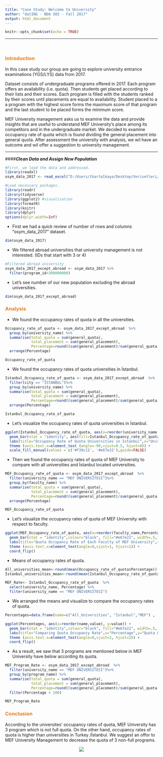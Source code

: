 ---
title: "Case Study: Welcome to University"
author: "datING - BDA 503 - Fall 2017"
output: html_document
---

```{r setup, include=FALSE}
knitr::opts_chunk$set(echo = TRUE)
```
 
*************
<p></br></p>
### <span style="color:#e67e22">**Introduction**</span>

In this case study our group are going to explore university entrance examinations (YGS/LYS) data from 2017. 

Dataset consists of undergraduate programs offered in 2017. Each program offers an availability (i.e. quota). Then students get placed according to their lists and their scores. Each program is filled with the students ranked by their scores until placements are equal to availability. Student placed to a a program with the highest score forms the maximum score of that program and the last student to be placed forms the minimum score.

MEF University management asks us to examine the data and provide insights that are useful to understand MEF University’s place among its competitors and in the undergraduate market. We decided to examine occupancy rate of quota which is found dividing the general placement into general quota. After assessment the university with analysis, we wil have an outcome and wil offer a suggestion to university management.

*************

####***Clean Data and Assign New Population***

```{r,include=FALSE}
#First, we load the data and addressed.
library(readxl)
osym_data_2017 <- read_excel("D:/Users/tkartalkaya/Desktop/Verisetleri/osym_data_2017.xlsx")
```

```{r, include=FALSE}
#Load necessary packages.
library(readr)
library(tidyverse) 
library(ggplot2) #visualisation
library(formatR)
library(knitr)
library(dplyr)
options(dplyr.width=Inf)
```


+ First we had a quick review of number of rows and columns "osym_data_2017" dataset.
```{r}
dim(osym_data_2017)
```

+ We filtered abroad universities that university management is not interested. (IDs that start with 3 or 4)
```{r}
#Filtered abroad university 
osym_data_2017_except_abroad <- osym_data_2017 %>% 
  filter(program_id<300000000)
```

+ Let's see number of our new population excluding the abroad universities.
```{r}
dim(osym_data_2017_except_abroad)
```

### <span style="color:#e67e22">**Analysis**</span>

+ We found the occupancy rates of quota in all the universities.
```{r}
Occupancy_rate_of_quota <- osym_data_2017_except_abroad  %>% 
  group_by(university_name) %>% 
  summarise(total_quota = sum(general_quota),
            total_placement = sum(general_placement),
            Percentage=round((sum(general_placement)/sum(general_quota))*100)) %>% 
  arrange(Percentage)

Occupancy_rate_of_quota
``` 

+ We found the occupancy rates of quota universities in İstanbul.
```{r}
Istanbul_Occupancy_rate_of_quota <- osym_data_2017_except_abroad  %>% 
  filter(city == "İSTANBUL")%>% 
  group_by(university_name) %>% 
  summarise(total_quota = sum(general_quota),
            total_placement = sum(general_placement),
            Percentage=round((sum(general_placement)/sum(general_quota))*100)) %>% 
  arrange(Percentage)

Istanbul_Occupancy_rate_of_quota
``` 

+ Let's visualize the occupancy rates of quota universities in İstanbul.
```{r,fig.width=12}
ggplot(Istanbul_Occupancy_rate_of_quota, aes(x=reorder(university_name,Percentage), y=Percentage)) +
  geom_bar(stat = "identity", aes(fill=Istanbul_Occupancy_rate_of_quota$university_name=='MEF ÜNİVERSİTESİ')) +
  labs(title="Occupancy Rate of Quota Universities in Istanbul",x="University",y="Quota Occupancy Rate",fill="") +
  theme (axis.text.x=element_text (angle=-90,vjust=0.5, hjust=0)) +
  scale_fill_manual(values = c('#f39c12', '#e67e22'),guide=FALSE)
``` 

+ Then we found the occupancy rates of quota of MEF University to compare with all universities and İstanbul located universities.
```{r}
MEF_Occupancy_rate_of_quota <- osym_data_2017_except_abroad  %>% 
  filter(university_name == "MEF ÜNİVERSİTESİ")%>% 
  group_by(faculty_name) %>% 
  summarise(total_quota = sum(general_quota), 
            total_placement = sum(general_placement),
            Percentage=round((sum(general_placement)/sum(general_quota))*100)) %>% 
  arrange(Percentage)

MEF_Occupancy_rate_of_quota
``` 

+ Let's visualize the occupancy rates of quota of MEF University with respect to faculty.
```{r,fig.width=12}
ggplot(MEF_Occupancy_rate_of_quota, aes(x=reorder(faculty_name,Percentage),y=Percentage)) +
  geom_bar(stat = "identity",colour="black", fill="#e67e22", width=.5,) +
  labs(title="Quota Occupancy Rate of Each Faculty of MEF University",x="Faculty",y="Percentage",fill="") +
  theme (axis.text.x=element_text(angle=0,vjust=1, hjust=1)) +
  coord_flip()
``` 

+ Means of occupancy rates of quota.
```{r}
All_universities_mean<-round(mean(Occupancy_rate_of_quota$Percentage))
İstanbul_universities_mean<-round(mean(Istanbul_Occupancy_rate_of_quota$Percentage))

MEF_Rate<- Istanbul_Occupancy_rate_of_quota  %>% 
  select(university_name, Percentage) %>%
  filter(university_name == "MEF ÜNİVERSİTESİ")
```  

+ We arranged the means and visualize to compare the occupancy rates of quota.
```{r}
Percentages=data.frame(name=c("All_Universities", "Istanbul","MEF") ,  value=c(All_universities_mean,İstanbul_universities_mean,MEF_Rate$Percentage))

ggplot(Percentages, aes(x=reorder(name,value), y=value)) + 
  geom_bar(stat = "identity",colour="black", fill="#e67e22", width=.5,)+
  labs(title="Comparing Quota Occupancy Rate",x="Percentage",y="Quota Occupancy Rate",fill="") +
  theme (axis.text.x=element_text(angle=0,vjust=2, hjust=2)) +
  coord_flip()
```   

+ As a result, we saw that 3 programs are mentioned below in MEF University have below according its quota.
```{r}
MEF_Program_Rate <- osym_data_2017_except_abroad  %>% 
  filter(university_name == "MEF ÜNİVERSİTESİ")%>% 
  group_by(program_name) %>% 
  summarise(total_quota = sum(general_quota), 
            total_placement = sum(general_placement),
            Percentage=round((sum(general_placement)/sum(general_quota))*100)) %>% 
  filter(Percentage < 100) 

MEF_Program_Rate
``` 

### <span style="color:#e67e22">**Conclusion**</span>

According to the universites' occupancy rates of quota, MEF University has 3 program which is not full quota. On the other hand, occupancy rates of quota is higher than universities in Turkey /İstanbul. We suggest an offor to MEF University Management to decrease the quota of 3 non-full programs.


<center><div style="width:300px; height=200px">![](D:/Users/tkartalkaya/Desktop/Ösym.jpg)</div></center>


